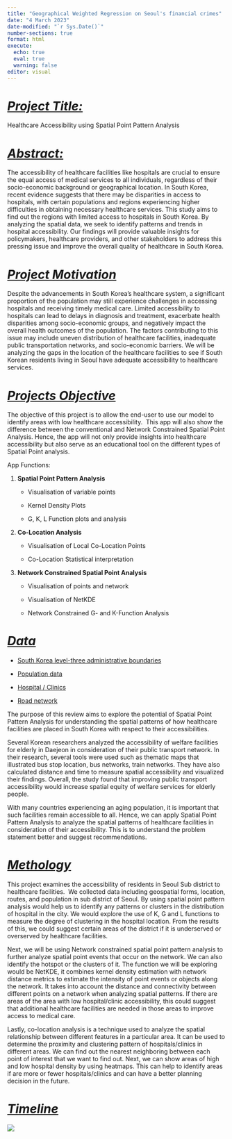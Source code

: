 ```yaml
---
title: "Geographical Weighted Regression on Seoul's financial crimes"
date: "4 March 2023"
date-modified: "`r Sys.Date()`"
number-sections: true
format: html
execute: 
  echo: true
  eval: true
  warning: false
editor: visual
---
```


# [***Project Title:***]{.underline}

Healthcare Accessibility using Spatial Point Pattern Analysis

# [*Abstract:*]{.underline}

The accessibility of healthcare facilities like hospitals are crucial to ensure the equal access of medical services to all individuals, regardless of their socio-economic background or geographical location.
In South Korea, recent evidence suggests that there may be disparities in access to hospitals, with certain populations and regions experiencing higher difficulties in obtaining necessary healthcare services.
This study aims to find out the regions with limited access to hospitals in South Korea.
By analyzing the spatial data, we seek to identify patterns and trends in hospital accessibility.
Our findings will provide valuable insights for policymakers, healthcare providers, and other stakeholders to address this pressing issue and improve the overall quality of healthcare in South Korea. 

# [*Project Motivation*]{.underline}

Despite the advancements in South Korea's healthcare system, a significant proportion of the population may still experience challenges in accessing hospitals and receiving timely medical care.
Limited accessibility to hospitals can lead to delays in diagnosis and treatment, exacerbate health disparities among socio-economic groups, and negatively impact the overall health outcomes of the population.
The factors contributing to this issue may include uneven distribution of healthcare facilities, inadequate public transportation networks, and socio-economic barriers.
We will be analyzing the gaps in the location of the healthcare facilities to see if South Korean residents living in Seoul have adequate accessibility to healthcare services.
 

# [*Projects Objective*]{.underline}

The objective of this project is to allow the end-user to use our model to identify areas with low healthcare accessibility. 
This app will also show the difference between the conventional and Network Constrained Spatial Point Analysis.
Hence, the app will not only provide insights into healthcare accessibility but also serve as an educational tool on the different types of Spatial Point analysis. 

App Functions: 

1.  **Spatial Point Pattern Analysis**
    -   Visualisation of variable points 

    -   Kernel Density Plots 

    -   G, K, L Function plots and analysis 

<!-- -->

2.  **Co-Location Analysis**

    -   Visualisation of Local Co-Location Points 

    -   Co-Location Statistical interpretation 

<!-- -->

3.  **Network Constrained Spatial Point Analysis**

    -   Visualisation of points and network 

    -   Visualisation of NetKDE 

    -   Network Constrained G- and K-Function Analysis 

# [*Data*]{.underline}

-   [South Korea level-three administrative boundaries](https://data.humdata.org/dataset/kontur-boundaries-korea-republic-of)  

-   [Population data](https://kosis.kr/statHtml/statHtml.do?orgId=101&tblId=DT_1IN1502&conn_path=I2&language=en)  

-   [Hospital / Clinics](http://download.geofabrik.de/asia/south-korea.html)  

-   [Road network](http://download.geofabrik.de/asia/south-korea.html) 

The purpose of this review aims to explore the potential of Spatial Point Pattern Analysis for understanding the spatial patterns of how healthcare facilities are placed in South Korea with respect to their accessibilities.
 

Several Korean researchers analyzed the accessibility of welfare facilities for elderly in Daejeon in consideration of their public transport network.
In their research, several tools were used such as thematic maps that illustrated bus stop location, bus networks, train networks.
They have also calculated distance and time to measure spatial accessibility and visualized their findings.
Overall, the study found that improving public transport accessibility would increase spatial equity of welfare services for elderly people. 

With many countries experiencing an aging population, it is important that such facilities remain accessible to all.
Hence, we can apply Spatial Point Pattern Analysis to analyze the spatial patterns of healthcare facilities in consideration of their accessibility.
This is to understand the problem statement better and suggest recommendations. 

# [*Methology*]{.underline}

This project examines the accessibility of residents in Seoul Sub district to healthcare facilities. 
We collected data including geospatial forms, location, routes, and population in sub district of Seoul.
By using spatial point pattern analysis would help us to identify any patterns or clusters in the distribution of hospital in the city.
We would explore the use of K, G and L functions to measure the degree of clustering in the hospital location.
From the results of this, we could suggest certain areas of the district if it is underserved or overserved by healthcare facilities. 

Next, we will be using Network constrained spatial point pattern analysis to further analyze spatial point events that occur on the network.
We can also identify the hotspot or the clusters of it.
The function we will be exploring would be NetKDE, it combines kernel density estimation with network distance metrics to estimate the intensity of point events or objects along the network.
It takes into account the distance and connectivity between different points on a network when analyzing spatial patterns.
If there are areas of the area with low hospital/clinic accessibility, this could suggest that additional healthcare facilities are needed in those areas to improve access to medical care. 

Lastly, co-location analysis is a technique used to analyze the spatial relationship between different features in a particular area.
It can be used to determine the proximity and clustering pattern of hospitals/clinics in different areas.
We can find out the nearest neighboring between each point of interest that we want to find out.
Next, we can show areas of high and low hospital density by using heatmaps.
This can help to identify areas if are more or fewer hospitals/clinics and can have a better planning decision in the future.
 

# [*Timeline*]{.underline}

![](images/Timeline.png)
